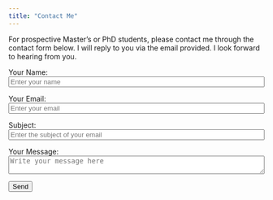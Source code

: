 ```yaml
---
title: "Contact Me"
---
```


For prospective Master’s or PhD students, please contact me through the contact form below. I will reply to you via the email provided. I look forward to hearing from you.

<form id="contact-form" name="contact" method="POST" data-netlify="true" data-netlify-honeypot="bot-field">
   <!-- Hidden input for Netlify -->
   <input type="hidden" name="form-name" value="contact">

   <!-- Anti-bot honeypot field (hidden from users) -->
   <div style="display:none">
       <label>Don’t fill this out: <input name="bot-field"></label>
   </div>

   <!-- Name field -->
   <p>
       <label for="name">Your Name:</label><br>
       <input type="text" name="name" id="name" placeholder="Enter your name" required style="width: 100%;">
   </p>

   <!-- Email field -->
   <p>
       <label for="email">Your Email:</label><br>
       <input type="email" name="email" id="email" placeholder="Enter your email" required style="width: 100%;">
   </p>

   <!-- Subject field -->
   <p>
       <label for="subject">Subject:</label><br>
       <input type="text" name="subject" id="subject" placeholder="Enter the subject of your email" required style="width: 100%;">
   </p>

   <!-- Message field -->
   <p>
       <label for="message">Your Message:</label><br>
       <textarea name="message" id="message" placeholder="Write your message here" required style="width: 100%;"></textarea>
   </p>

   <!-- Submit button -->
   <p>
       <button type="submit">Send</button>
   </p>

   <!-- Thank You Message -->
   <p id="thank-you-message" style="display: none; color: green; font-weight: bold;">
       Thank you for your message. I have received your inquiry and will respond as soon as possible.
   </p>
</form>

<script>
   document.getElementById("contact-form").addEventListener("submit", function(event) {
       event.preventDefault(); // Prevent default form submission (no redirect)
       
       // Show the thank-you message
       document.getElementById("thank-you-message").style.display = "block";
       
       // Hide the form
       this.style.display = "none";
   });
</script>